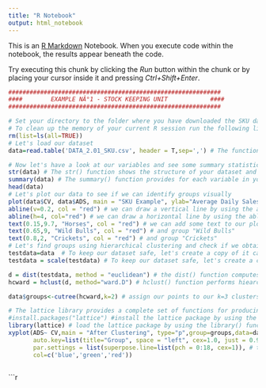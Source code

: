 ---
title: "R Notebook"
output: html_notebook
---

This is an [R Markdown](http://rmarkdown.rstudio.com) Notebook. When you execute code within the notebook, the results appear beneath the code. 

Try executing this chunk by clicking the *Run* button within the chunk or by placing your cursor inside it and pressing *Ctrl+Shift+Enter*. 

```{r} 
############################################################
####        EXAMPLE NÂ°1 - STOCK KEEPING UNIT            ####
############################################################

# Set your directory to the folder where you have downloaded the SKU dataset
# To clean up the memory of your current R session run the following line
rm(list=ls(all=TRUE))
# Let's load our dataset
data=read.table('DATA_2.01_SKU.csv', header = T,sep=',') # The function read.table enables us to read flat files such as .csv files

# Now let's have a look at our variables and see some summary statistics
str(data) # The str() function shows the structure of your dataset and details the type of variables that it contains
summary(data) # The summary() function provides for each variable in your dataset the minimum, mean, maximum and quartiles
head(data)
# Let's plot our data to see if we can identify groups visually 
plot(data$CV, data$ADS, main = "SKU Example", ylab="Average Daily Sales", xlab= "Coefficient of Variation")
abline(v=0.2, col = "red") # we can draw a vertical line by using the abline function and passing it the v argument
abline(h=4, col="red") # we can draw a horizontal line by using the abline function and passing it the h argument
text(0.15,9.7, "Horses", col = "red") # we can add some text to our plot by using the text() function, here to label the group "Horses"
text(0.65,9, "Wild Bulls", col = "red") # and group "Wild Bulls"
text(0.8,2, "Crickets", col = "red") # and group "Crickets"
# Let's find groups using hierarchical clustering and check if we obtain similar results
testdata=data  # To keep our dataset safe, let's create a copy of it called "testdata"
testdata = scale(testdata) # To keep our dataset safe, let's create a copy of it called "testdata"

d = dist(testdata, method = "euclidean") # the dist() function computes the distances of all the observations in our dataset
hcward = hclust(d, method="ward.D") # hclust() function performs hiearchical clustering, we pass it the distances, and we set the method argument to "ward.D"

data$groups<-cutree(hcward,k=2) # assign our points to our k=3 clusters 

# The lattice library provides a complete set of functions for producing advanced plots.
#install.packages("lattice") #install the lattice package by using the install.packages() function
library(lattice) # load the lattice package by using the library() function and passing it the name of the package you wish to load
xyplot(ADS~ CV,main = "After Clustering", type="p",group=groups,data=data, # define the groups to be differentiated 
       auto.key=list(title="Group", space = "left", cex=1.0, just = 0.95), # to produce the legend we use the auto.key= list() 
       par.settings = list(superpose.line=list(pch = 0:18, cex=1)), # the par.settings argument allows us to pass a list of display settings
       col=c('blue','green','red'))
```
```{r}


```



```{r}




